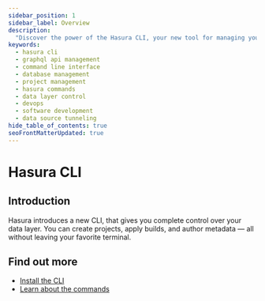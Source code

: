 ```yaml
---
sidebar_position: 1
sidebar_label: Overview
description:
  "Discover the power of the Hasura CLI, your new tool for managing your Hasura projects directly from your terminal."
keywords:
  - hasura cli
  - graphql api management
  - command line interface
  - database management
  - project management
  - hasura commands
  - data layer control
  - devops
  - software development
  - data source tunneling
hide_table_of_contents: true
seoFrontMatterUpdated: true
---
```



# Hasura CLI

## Introduction

Hasura introduces a new CLI, that gives you complete control over your data layer. You can create projects, apply
builds, and author metadata — all without leaving your favorite terminal.

## Find out more

- [Install the CLI](/cli/installation.mdx)
- [Learn about the commands](/cli/commands/index.mdx)
